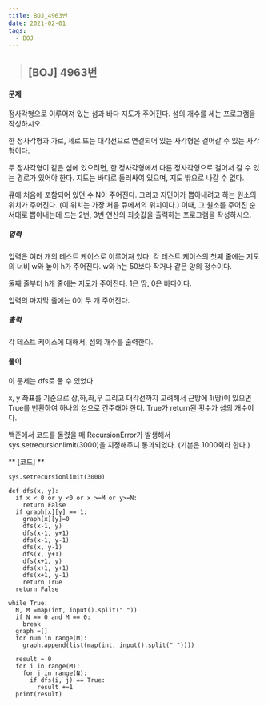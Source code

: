 ```yaml
---
title: BOJ_4963번
date: 2021-02-01
tags:
  - BOJ
---
```



> ## [BOJ] 4963번 

#### 문제
정사각형으로 이루어져 있는 섬과 바다 지도가 주어진다. 섬의 개수를 세는 프로그램을 작성하시오.



한 정사각형과 가로, 세로 또는 대각선으로 연결되어 있는 사각형은 걸어갈 수 있는 사각형이다. 

두 정사각형이 같은 섬에 있으려면, 한 정사각형에서 다른 정사각형으로 걸어서 갈 수 있는 경로가 있어야 한다. 지도는 바다로 둘러싸여 있으며, 지도 밖으로 나갈 수 없다.

큐에 처음에 포함되어 있던 수 N이 주어진다. 그리고 지민이가 뽑아내려고 하는 원소의 위치가 주어진다. (이 위치는 가장 처음 큐에서의 위치이다.) 이때, 그 원소를 주어진 순서대로 뽑아내는데 드는 2번, 3번 연산의 최솟값을 출력하는 프로그램을 작성하시오.
##### 입력
입력은 여러 개의 테스트 케이스로 이루어져 있다. 각 테스트 케이스의 첫째 줄에는 지도의 너비 w와 높이 h가 주어진다. w와 h는 50보다 작거나 같은 양의 정수이다.

둘째 줄부터 h개 줄에는 지도가 주어진다. 1은 땅, 0은 바다이다.

입력의 마지막 줄에는 0이 두 개 주어진다.
##### 출력
각 테스트 케이스에 대해서, 섬의 개수를 출력한다.

#### **풀이**
이 문제는 dfs로 풀 수 있었다.

x, y 좌표를 기준으로 상,하,좌,우 그리고 대각선까지 고려해서 근방에 1(땅)이 있으면 True를 반환하여 하나의 섬으로 간주해야 한다.
True가 return된 횟수가 섬의 개수이다.

백준에서 코드를 돌렸을 때 RecursionError가 발생해서 sys.setrecursionlimit(3000)을 지정해주니 통과되었다. (기본은 1000회라 한다.)

** [코드] **

    sys.setrecursionlimit(3000)

    def dfs(x, y):
      if x < 0 or y <0 or x >=M or y>=N:
        return False
      if graph[x][y] == 1:
        graph[x][y]=0
        dfs(x-1, y)
        dfs(x-1, y+1)
        dfs(x-1, y-1)
        dfs(x, y-1)
        dfs(x, y+1)
        dfs(x+1, y)
        dfs(x+1, y+1)
        dfs(x+1, y-1)
        return True
      return False

    while True:
      N, M =map(int, input().split(" "))
      if N == 0 and M == 0:
        break
      graph =[]
      for num in range(M):
        graph.append(list(map(int, input().split(" "))))

      result = 0
      for i in range(M):
        for j in range(N):
          if dfs(i, j) == True:
            result +=1
      print(result)